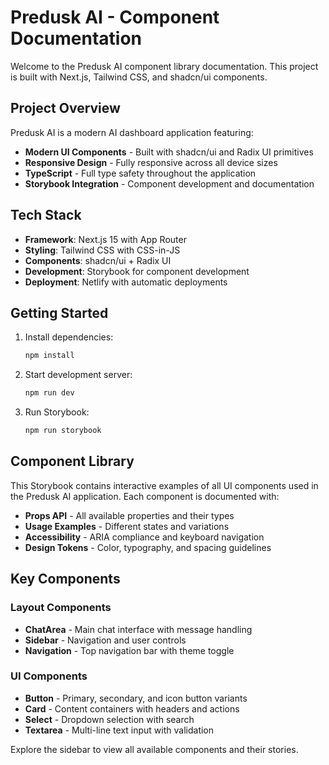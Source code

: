 # Predusk AI - Component Documentation

Welcome to the Predusk AI component library documentation. This project is built with Next.js, Tailwind CSS, and shadcn/ui components.

## Project Overview

Predusk AI is a modern AI dashboard application featuring:

- **Modern UI Components** - Built with shadcn/ui and Radix UI primitives
- **Responsive Design** - Fully responsive across all device sizes
- **TypeScript** - Full type safety throughout the application
- **Storybook Integration** - Component development and documentation

## Tech Stack

- **Framework**: Next.js 15 with App Router
- **Styling**: Tailwind CSS with CSS-in-JS
- **Components**: shadcn/ui + Radix UI
- **Development**: Storybook for component development
- **Deployment**: Netlify with automatic deployments

## Getting Started

1. Install dependencies:
   ```bash
   npm install
   ```

2. Start development server:
   ```bash
   npm run dev
   ```

3. Run Storybook:
   ```bash
   npm run storybook
   ```

## Component Library

This Storybook contains interactive examples of all UI components used in the Predusk AI application. Each component is documented with:

- **Props API** - All available properties and their types
- **Usage Examples** - Different states and variations
- **Accessibility** - ARIA compliance and keyboard navigation
- **Design Tokens** - Color, typography, and spacing guidelines

## Key Components

### Layout Components
- **ChatArea** - Main chat interface with message handling
- **Sidebar** - Navigation and user controls
- **Navigation** - Top navigation bar with theme toggle

### UI Components
- **Button** - Primary, secondary, and icon button variants
- **Card** - Content containers with headers and actions
- **Select** - Dropdown selection with search
- **Textarea** - Multi-line text input with validation

Explore the sidebar to view all available components and their stories.